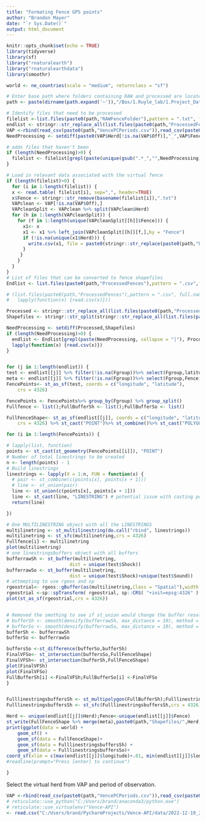 ```yaml
---
title: "Formating Fence GPS points"
author: "Brandon Mayer"
date: "`r Sys.Date()`"
output: html_document
---
```


```r
knitr::opts_chunk$set(echo = TRUE)
library(tidyverse)
library(sf)
library("rnaturalearth")
library("rnaturalearthdata")
library(smoothr)

world <- ne_countries(scale = "medium", returnclass = "sf")
```

```r
# Enter base path where folders containing RAW and processed are located
path <- paste(dirname(path.expand('~')),"/Box/1.Ruyle_lab/1.Project_Data/Virtual Fencing/", sep="")

# Identify files that need to be processed
filelist <-list.files(paste0(path,"RAWFenceFolder"),pattern = ".txt", full.names = T, all.files = TRUE, recursive = TRUE); filenames <- stringr::str_replace_all(basename(filelist),".txt","") # filenames in RAW folder
endlist <- stringr::str_replace_all(list.files(paste0(path,"ProcessedFences"),pattern = ".csv"),".csv","") # file names of Processed
VAP <-rbind(read_csv(paste0(path,"VencePCPeriods.csv")),read_csv(paste0(path,"VenceSPPeriods.csv"))) # fences with meta data
NeedProcessing <- setdiff(paste0(VAP$Herd[!is.na(VAP$Off)],"_",VAP$Fence[!is.na(VAP$Off)]),endlist);(paste("Listed fences have incomplete `fence off` dates:",VAP$Fence[is.na(VAP$Off)]))

# adds files that haven't been 
if (length(NeedProcessing)>0) {
  filelist <- filelist[grepl(paste(unique(gsub(".*_","",NeedProcessing)), collapse = "|"), filenames)]
}

# Load in relevant data associated with the virtual fence
if (length(filelist)>0) {
  for (i in 1:length(filelist)) {
  x <- read.table( filelist[i], sep=",", header=TRUE)
  x$Fence <- stringr::str_remove(basename(filelist[i]),".txt")
  VAPclean <- VAP[!is.na(VAP$Off),] 
  VAPcleanSplit <- VAPclean %>% split(VAPclean$Herd)
  for (h in 1:length(VAPcleanSplit)) {
    for (f in 1:length(unique(VAPcleanSplit[[h]]$Fence))) {
      x1<- x
      x1 <- x1 %>% left_join(VAPcleanSplit[[h]][f,],by = "Fence")
      if (!is.na(unique(x1$Herd))) {
        write.csv(x1, file = paste0(stringr::str_replace(paste0(path,"ProcessedFences/",unique(x1$Herd),"_",basename(filelist[i])),".txt",".csv")),row.names = F)
      }
     }
    }
  }
}
# List of files that can be converted to fence shapefiles
Endlist <- list.files(paste0(path,"ProcessedFences"),pattern = ".csv",full.names = T)

# (list.files(paste0(path,"ProcessedFences"),pattern = ".csv", full.names = T, all.files = TRUE, recursive = TRUE) %>%
#   lapply(function(x) {read.csv(x)}))
```

```r
Processed <- stringr::str_replace_all(list.files(paste0(path,"ProcessedFences"),pattern = ".csv", full.names = F, all.files = TRUE, recursive = TRUE),".csv","")
Shapefiles <- stringr::str_split(stringr::str_replace_all(list.files(paste0(path,"Shapefiles"),pattern = ".shp", full.names = F, all.files = TRUE, recursive = TRUE),".shp",""), "_") %>% sapply(., "[[", 2) %>% unique()

NeedProcessing <- setdiff(Processed,Shapefiles)
if (length(NeedProcessing)>0) {
  endlist <- Endlist[grepl(paste(NeedProcessing, collapse = "|"), Processed)]%>%
  lapply(function(x) {read.csv(x)})
}


for (j in 1:length(endlist)) {
test <- endlist[[j]] %>% filter(!is.na(Fgroup))%>% select(Fgroup,latitude, longitude, Shock, Sound) %>% group_by(Fgroup)%>% mutate(points = seq(1:length(latitude)))
meta <- endlist[[j]] %>% filter(!is.na(Fgroup))%>% select(Fgroup,Fence, Herd, On, Off) %>% group_by(Fence, Herd, On, Off) %>% summarise()
FencePoints<- st_as_sf(test, coords = c("longitude", "latitude"),
    crs = 4326)

FencePoints <- FencePoints%>% group_by(Fgroup) %>% group_split()
Fullfence <- list();FullBufferSh <- list();FullBufferSo <- list()

FullFenceShape<- st_as_sf(endlist[[j]], coords = c("longitude", "latitude"),
    crs = 4326) %>% st_cast("POINT")%>% st_combine()%>% st_cast("POLYGON")

for (i in 1:length(FencePoints)) {

# lapply(list, function)
points <- st_cast(st_geometry(FencePoints[[i]]), "POINT") 
# Number of total linestrings to be created
n <- length(points) - 1
# Build linestrings
linestrings <- lapply(X = 1:n, FUN = function(x) {
  # pair <- st_combine(c(points[x], points[x + 1]))
  # line <- st_union(pair)
  line <- st_union(c(points[x], points[x + 1]))
  line <- st_cast(line, "LINESTRING") # potential issue with casting points to a line
  return(line)

})

# One MULTILINESTRING object with all the LINESTRINGS
multilinetring <- st_multilinestring(do.call("rbind", linestrings))
multilinetring <- st_sfc(multilinetring,crs = 4326)
Fullfence[i] <- multilinetring
plot(multilinetring)
# one linestringsbuffers object with all buffers
bufferrawSh <- st_buffer(multilinetring,
                       dist = unique(test$Shock))
bufferrawSo <- st_buffer(multilinetring,
                       dist = unique(test$Shock)+unique(test$Sound))
# attmepting to use rgeos and sp
rgeostrial<- rgeos::gBuffer(as(multilinetring,Class = "Spatial"),width = unique(test$Shock),capStyle="SQUARE")
rgeostrial <-sp::spTransform( rgeostrial, sp::CRS( "+init=epsg:4326" ) ) 
plot(st_as_sf(rgeostrial,crs = 4326))


# Removed the smothing to see if st_union would change the buffer resolution
# bufferSh <- smooth(densify(bufferrawSh, max_distance = 10), method = "ksmooth", smoothness = 18,)
# bufferSo <- smooth(densify(bufferrawSo, max_distance = 10), method = "ksmooth", smoothness = 18,)
bufferSh <- bufferrawSh
bufferSo <- bufferrawSo

buffersSo <-st_difference(bufferSo,bufferSh)
FinalVFSo<- st_intersection(buffersSo,FullFenceShape)
FinalVFSh<- st_intersection(bufferSh,FullFenceShape)
plot(FinalVFSh)
plot(FinalVFSo)
FullBufferSh[i] <-FinalVFSh;FullBufferSo[i] <-FinalVFSo
}


FulllinestringsbuffersSh <- st_multipolygon(FullBufferSh);FulllinestringsbuffersSo <- st_multipolygon(FullBufferSo)
FulllinestringsbuffersSh <- st_sfc(FulllinestringsbuffersSh,crs = 4326);FulllinestringsbuffersSo <- st_sfc(FulllinestringsbuffersSo,crs = 4326)

Herd <- unique(endlist[[j]]$Herd);Fence<-unique(endlist[[j]]$Fence)
st_write(FullFenceShape %>% merge(meta),paste0(path,"Shapefiles/",Herd,"_",Fence,"_FF.shp"));st_write(FulllinestringsbuffersSo %>% merge(meta),paste0(path,"Shapefiles/",Herd,"_",Fence,"_Sound.shp"));st_write(FulllinestringsbuffersSh %>% merge(meta),paste0(path,"Shapefiles/",Herd,"_",Fence,"_Shock.shp"))
print(ggplot(data = world) +
    geom_sf() +
    geom_sf(data = FullFenceShape)+
    geom_sf(data = FulllinestringsbuffersSh) +
    geom_sf(data = FulllinestringsbuffersSo)+
coord_sf(xlim = c(max(endlist[[j]]$longitude)+.01, min(endlist[[j]]$longitude)-.01), ylim = c(min(endlist[[j]]$latitude)-.01, max(endlist[[j]]$latitude)+.01), expand = FALSE))
#readline(prompt="Press [enter] to continue")

}


```
Select the virtual herd from VAP and period of observation.  
```r
VAP <-rbind(read_csv(paste0(path,"VencePCPeriods.csv")),read_csv(paste0(path,"VenceSPPeriods.csv")))
# reticulate::use_python("C:/Users/brand/anaconda3/python.exe")
# reticulate::use_virtualenv("Vence-API")
<- read.csv("C:/Users/brand/PycharmProjects/Vence-API/data/2022-12-19_2022-12-21_Vence-message-data.csv")

```

